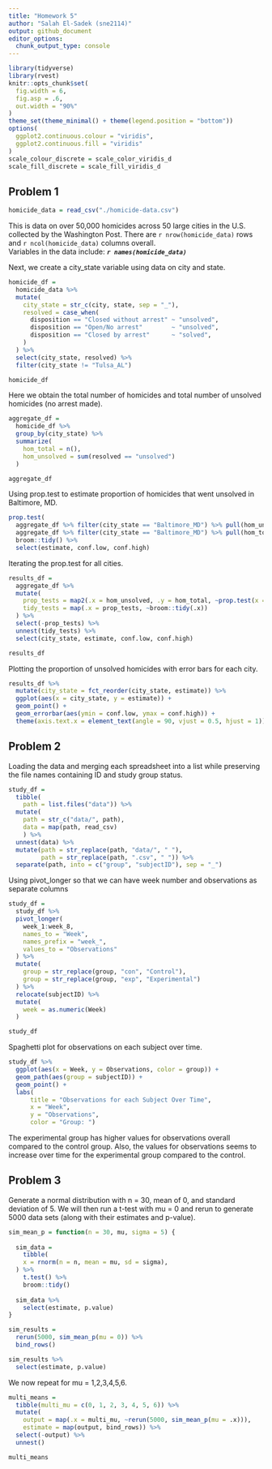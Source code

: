```yaml
---
title: "Homework 5"
author: "Salah El-Sadek (sne2114)"
output: github_document
editor_options: 
  chunk_output_type: console
---
```


```r
library(tidyverse)
library(rvest)
knitr::opts_chunk$set(
  fig.width = 6,
  fig.asp = .6,
  out.width = "90%"
)
theme_set(theme_minimal() + theme(legend.position = "bottom"))
options(
  ggplot2.continuous.colour = "viridis",
  ggplot2.continuous.fill = "viridis"
)
scale_colour_discrete = scale_color_viridis_d
scale_fill_discrete = scale_fill_viridis_d
```


## Problem 1

```r
homicide_data = read_csv("./homicide-data.csv")
```


This is data on over 50,000 homicides across 50 large cities in the U.S. collected by the Washington Post.
There are `r nrow(homicide_data)` rows and `r ncol(homicide_data)` columns overall.\
Variables in the data include: ***`r names(homicide_data)`***

Next, we create a city_state variable using data on city and state.
```r
homicide_df = 
  homicide_data %>% 
  mutate(
    city_state = str_c(city, state, sep = "_"),
    resolved = case_when(
      disposition == "Closed without arrest" ~ "unsolved",
      disposition == "Open/No arrest"        ~ "unsolved",
      disposition == "Closed by arrest"      ~ "solved",
    )
  ) %>% 
  select(city_state, resolved) %>% 
  filter(city_state != "Tulsa_AL")

homicide_df
```

Here we obtain the total number of homicides and total number of unsolved homicides (no arrest made).

```r
aggregate_df = 
  homicide_df %>% 
  group_by(city_state) %>% 
  summarize(
    hom_total = n(),
    hom_unsolved = sum(resolved == "unsolved")
  )

aggregate_df
```

Using prop.test to estimate proportion of homicides that went unsolved in Baltimore, MD.

```r
prop.test(
  aggregate_df %>% filter(city_state == "Baltimore_MD") %>% pull(hom_unsolved), 
  aggregate_df %>% filter(city_state == "Baltimore_MD") %>% pull(hom_total)) %>% 
  broom::tidy() %>% 
  select(estimate, conf.low, conf.high)
```

Iterating the prop.test for all cities.

```r
results_df = 
  aggregate_df %>% 
  mutate(
    prop_tests = map2(.x = hom_unsolved, .y = hom_total, ~prop.test(x = .x, n = .y)),
    tidy_tests = map(.x = prop_tests, ~broom::tidy(.x))
  ) %>% 
  select(-prop_tests) %>% 
  unnest(tidy_tests) %>% 
  select(city_state, estimate, conf.low, conf.high)

results_df
```

Plotting the proportion of unsolved homicides with error bars for each city.

```r
results_df %>% 
  mutate(city_state = fct_reorder(city_state, estimate)) %>% 
  ggplot(aes(x = city_state, y = estimate)) +
  geom_point() + 
  geom_errorbar(aes(ymin = conf.low, ymax = conf.high)) + 
  theme(axis.text.x = element_text(angle = 90, vjust = 0.5, hjust = 1))
```


## Problem 2

Loading the data and merging each spreadsheet into a list while preserving the file names containing ID and study group status.

```r
study_df = 
  tibble(
    path = list.files("data")) %>% 
  mutate(
    path = str_c("data/", path),
    data = map(path, read_csv)
    ) %>%
  unnest(data) %>%
  mutate(path = str_replace(path, "data/", " "),
         path = str_replace(path, ".csv", " ")) %>%
  separate(path, into = c("group", "subjectID"), sep = "_") 
```

Using pivot_longer so that we can have week number and observations as separate columns

```r
study_df =
  study_df %>% 
  pivot_longer(
    week_1:week_8,
    names_to = "Week", 
    names_prefix = "week_", 
    values_to = "Observations"
  ) %>%
  mutate(
    group = str_replace(group, "con", "Control"),
    group = str_replace(group, "exp", "Experimental")
  ) %>%
  relocate(subjectID) %>%
  mutate(
    week = as.numeric(Week)
  )

study_df
```

Spaghetti plot for observations on each subject over time.

```r
study_df %>% 
  ggplot(aes(x = Week, y = Observations, color = group)) +
  geom_path(aes(group = subjectID)) +
  geom_point() +
  labs(
      title = "Observations for each Subject Over Time",
      x = "Week",
      y = "Observations",
      color = "Group: ")
```

The experimental group has higher values for observations overall compared to the control group.
Also, the values for observations seems to increase over time for the experimental group compared to the control.

## Problem 3

Generate a normal distribution with n = 30, mean of 0, and standard deviation of 5.
We will then run a t-test with mu = 0 and rerun to generate 5000 data sets (along with their estimates and p-value).

```r
sim_mean_p = function(n = 30, mu, sigma = 5) {
  
  sim_data = 
    tibble(
    x = rnorm(n = n, mean = mu, sd = sigma),
  ) %>%
    t.test() %>%
    broom::tidy()
  
  sim_data %>% 
    select(estimate, p.value)
}

sim_results =
  rerun(5000, sim_mean_p(mu = 0)) %>% 
  bind_rows()

sim_results %>% 
  select(estimate, p.value)
```

We now repeat for mu = 1,2,3,4,5,6.

```r
multi_means = 
  tibble(multi_mu = c(0, 1, 2, 3, 4, 5, 6)) %>%
  mutate(
    output = map(.x = multi_mu, ~rerun(5000, sim_mean_p(mu = .x))),
    estimate = map(output, bind_rows)) %>% 
  select(-output) %>% 
  unnest()

multi_means
```

